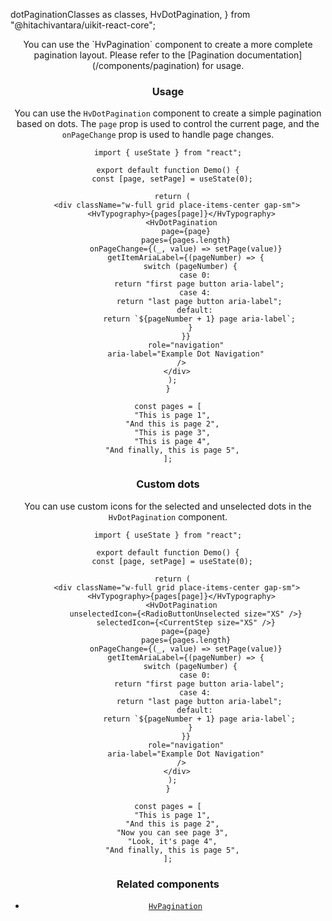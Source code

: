   dotPaginationClasses as classes,
  HvDotPagination,
} from "@hitachivantara/uikit-react-core";


<Header params={{ name: "DotPagination", classes }} />

<Callout type="info">
  You can use the `HvPagination` component to create a more complete pagination
  layout. Please refer to the [Pagination documentation](/components/pagination)
  for usage.
</Callout>

### Usage

You can use the `HvDotPagination` component to create a simple pagination based on dots.
The `page` prop is used to control the current page, and the `onPageChange` prop is used to handle page changes.

```tsx live
import { useState } from "react";

export default function Demo() {
  const [page, setPage] = useState(0);

  return (
    <div className="w-full grid place-items-center gap-sm">
      <HvTypography>{pages[page]}</HvTypography>
      <HvDotPagination
        page={page}
        pages={pages.length}
        onPageChange={(_, value) => setPage(value)}
        getItemAriaLabel={(pageNumber) => {
          switch (pageNumber) {
            case 0:
              return "first page button aria-label";
            case 4:
              return "last page button aria-label";
            default:
              return `${pageNumber + 1} page aria-label`;
          }
        }}
        role="navigation"
        aria-label="Example Dot Navigation"
      />
    </div>
  );
}

const pages = [
  "This is page 1",
  "And this is page 2",
  "This is page 3",
  "This is page 4",
  "And finally, this is page 5",
];
```

### Custom dots

You can use custom icons for the selected and unselected dots in the `HvDotPagination` component.

```tsx live
import { useState } from "react";

export default function Demo() {
  const [page, setPage] = useState(0);

  return (
    <div className="w-full grid place-items-center gap-sm">
      <HvTypography>{pages[page]}</HvTypography>
      <HvDotPagination
        unselectedIcon={<RadioButtonUnselected size="XS" />}
        selectedIcon={<CurrentStep size="XS" />}
        page={page}
        pages={pages.length}
        onPageChange={(_, value) => setPage(value)}
        getItemAriaLabel={(pageNumber) => {
          switch (pageNumber) {
            case 0:
              return "first page button aria-label";
            case 4:
              return "last page button aria-label";
            default:
              return `${pageNumber + 1} page aria-label`;
          }
        }}
        role="navigation"
        aria-label="Example Dot Navigation"
      />
    </div>
  );
}

const pages = [
  "This is page 1",
  "And this is page 2",
  "Now you can see page 3",
  "Look, it's page 4",
  "And finally, this is page 5",
];
```

### Related components

- [`HvPagination`](/components/pagination)
